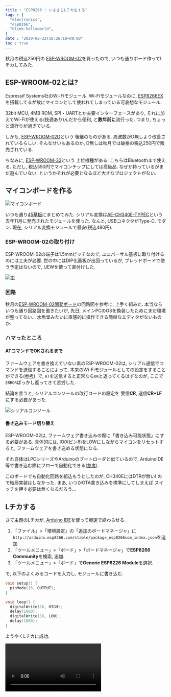 ```yaml
---
title : "ESP8266 : いまさらLチカをする"
tags : [
  "electronics",
  "esp8266",
  "blink-helloworld",
]
date : "2020-02-22T18:26:18+09:00"
toc : true
---
```



秋月の税込250円の
[ESP-WROOM-02](http://akizukidenshi.com/catalog/g/gM-09607/)を買ったので, 
いつも通りボード作ってLチカしてみた.

## ESP-WROOM-02とは?

Espressif Systems社のWi-Fiモジュール.
Wi-Fiモジュールなのに, 
[ESP8266EX](https://ja.wikipedia.org/wiki/ESP8266)を搭載してるが故にマイコンとして使われてしまっている可哀想なモジュール.

32bit MCU, 4MB ROM, SPI・UARTとか主要インターフェースがあり, 
それに加えてWi-Fiが使える(技適あり)んだから便利, と**数年前に**流行った.
つまり, ちょっと流行りが過ぎている.

しかも, [ESP-WROOM-02D](http://akizukidenshi.com/catalog/g/gM-13289)という
後継のものがある.
周波数がD無しより改善されているらしい. そんなせいもあるのか, D無しは秋月では破格の税込250円で販売されている.

ちなみに, [ESP-WROOM-32](http://akizukidenshi.com/catalog/g/gM-11647/)という
上位機種がある.
こちらはBluetoothまで使える. ただし, 税込550円でマイコンチップにしては高級品.
なぜか持っているがまだ遊んでいない.
というかそれが必要となるほど大きなプロジェクトがない.

## マイコンボードを作る

![マイコンボード](./blink-1.jpg)

いつも通り[45基板](http://akizukidenshi.com/catalog/g/gP-11735/)にまとめてみた.
シリアル変換は[AE-CH340E-TYPEC](http://akizukidenshi.com/catalog/g/gK-14745/)という
去年11月に発売されたモジュールを使った.
なんと, USBコネクタがType-C. モダン.
現在, シリアル変換モジュールで最安(税込480円).

### ESP-WROOM-02の取り付け

ESP-WROOM-02の端子は1.5mmピッチなので, 
ユニバーサル基板に取り付けるのには工夫が必要.
世の中にはDIP化基板が出回っているが, 
ブレッドボードで使う予定はないので, 
UEWを使って直付けした.

![虫](./blink-2.jpg)

### 回路

秋月の[ESP-WROOM-02開発ボード](http://akizukidenshi.com/download/ds/akizuki/AE-ESP-WROOM02-DEV.pdf)の回路図を参考に, 上手く組みた.
本当ならいつも通り回路図を置きたいが, 
先日, メインPCのOSを換装したためにまだ環境が整ってない...
水魚堂みたいに直感的に操作できる簡単なエディタがないものか.

### ハマったところ

#### ATコマンドでOKされるまで

ファームウェアを書き換えていない素のESP-WROOM-02は, 
シリアル通信でコマンドを送信することによって, 
本来のWi-Fiモジュールとしての設定をすることができる([参考](https://www.mkbtm.jp/?p=618)).
で, `AT`を送信すると正常なら`OK`と返ってくるはずなのが, 
ここで`ERROR`ばっかし返ってきて苦労した.

結論を言うと, 
シリアルコンソールの改行コードの設定を
受信**CR**, 送信**CR+LF**にする必要があった.

![シリアルコンソール](./blink-3.png)

#### 書き込みモード切り替え

ESP-WROOM-02は, ファームウェア書き込みの際に「書き込み可能状態」にする必要がある.
具体的には, IO0(ピン8)をLOWにしながらマイコンをリセットすると, ファームウェアを書き込める状態になる.

それ自体はLPCシリーズやArduinoのブートローダと似ているので, 
ArduinoIDE等で書き込む際にフローで自動化できる([参考](https://days-of-programming.blogspot.com/2018/05/esp8266dtrrts.html)).

このボードでも自動化回路を組込もうとしたのが, 
CH340EにはDTRが無い! ので結局実装はしなかった.
まあ, いつかOTA書き込みを標準にしてしまえば
スイッチを押す必要は無くなるだろう...

## Lチカする

さて主題のLチカが, [Arduino IDE](https://www.arduino.cc/en/main/software)を使って爆速で終わらせる.

1. 「ファイル」>「環境設定」の「追加のボードマネージャ」に`http://arduino.esp8266.com/stable/package_esp8266com_index.json`を追加
1. 「ツールメニュー」>「ボード」>「ボードマネージャ」で**ESP8266 Community**を検索, 追加.
1. 「ツールメニュー」>「ボード」で**Generic ESP8226 Module**を選択.

で, 以下のよくみるコードを入力し, モジュールに書き込む.

```c
void setup() {
  pinMode(16, OUTPUT);
}

void loop() {
  digitalWrite(16, HIGH);
  delay(1000);
  digitalWrite(16, LOW);
  delay(1000);
}
```

ようやくLチカに成功.

<Video src="blink-1.mp4" loop />

次はHello,world!したい.
